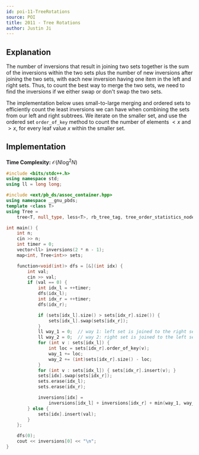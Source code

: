 ```yaml
---
id: poi-11-TreeRotations
source: POI
title: 2011 - Tree Rotations
author: Justin Ji
---
```


## Explanation

The number of inversions that result in joining two sets
together is the sum of the inversions within the two sets plus the
number of new inversions after joining the two sets, with each new inversion
having one item in the left and right sets. Thus, to count the
best way to merge the two sets, we need to find the inversions if we either swap
or don't swap the two sets.

The implementation below uses small-to-large merging and ordered sets to
efficiently count the least inversions we can have when combining the sets from
our left and right subtrees. We iterate on the smaller set, and use the ordered
set `order_of_key` method to count the number of elements $< x$ and $> x$, for
every leaf value $x$ within the smaller set.

## Implementation

**Time Complexity:** $\mathcal{O}(N\log^2N)$

<LanguageSection>
<CPPSection>

```cpp
#include <bits/stdc++.h>
using namespace std;
using ll = long long;

#include <ext/pb_ds/assoc_container.hpp>
using namespace __gnu_pbds;
template <class T>
using Tree =
    tree<T, null_type, less<T>, rb_tree_tag, tree_order_statistics_node_update>;

int main() {
	int n;
	cin >> n;
	int timer = 0;
	vector<ll> inversions(2 * n - 1);
	map<int, Tree<int>> sets;

	function<void(int)> dfs = [&](int idx) {
		int val;
		cin >> val;
		if (val == 0) {
			int idx_l = ++timer;
			dfs(idx_l);
			int idx_r = ++timer;
			dfs(idx_r);

			if (sets[idx_l].size() > sets[idx_r].size()) {
				sets[idx_l].swap(sets[idx_r]);
			}
			ll way_1 = 0;  // way 1: left set is joined to the right set
			ll way_2 = 0;  // way 2: right set is joined to the left set
			for (int v : sets[idx_l]) {
				int loc = sets[idx_r].order_of_key(v);
				way_1 += loc;
				way_2 += (int)sets[idx_r].size() - loc;
			}
			for (int v : sets[idx_l]) { sets[idx_r].insert(v); }
			sets[idx].swap(sets[idx_r]);
			sets.erase(idx_l);
			sets.erase(idx_r);

			inversions[idx] =
			    inversions[idx_l] + inversions[idx_r] + min(way_1, way_2);
		} else {
			sets[idx].insert(val);
		}
	};

	dfs(0);
	cout << inversions[0] << "\n";
}
```

</CPPSection>
</LanguageSection>
